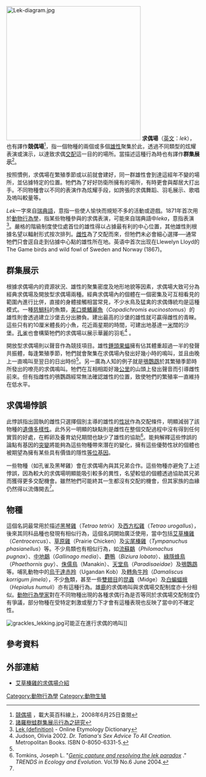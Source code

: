 [[File:Lek-diagram.jpg|350px]]
'''求偶場'''（[[英文|英文]]：''lek''），也有譯作'''競偶場'''<ref>[http://wordpedia.eb.com/tbol/article?i=104416&db=big5 競偶場] {{webarchive|url=https://archive.is/20070703053128/http://wordpedia.eb.com/tbol/article?i=104416&db=big5 |date=2007-07-03 }}，載大英百科線上，2008年6月25日查閱</ref>，指一個物種的兩個或多個[[雄性|雄性]]聚集於此，透過不同類型的炫耀表演或演示，以達致求偶[[交配|交配]]這一目的的場所。當描述這種行為時也有譯作'''群集展示'''<ref>[http://www.tesri.gov.tw/content/chinabio/2004AnnualSymposium/docs/pdf_paper/B/B5-3.pdf 諸羅樹蛙群集展示行為之研究]{{dead link|date=2018年1月 |bot=InternetArchiveBot |fix-attempted=yes }}</ref>。

按照慣例，求偶場在繁殖季節或以前就會建好，同一群雄性會到達這經年不變的場所，並佔據特定的位置。牠們為了好好防衛所擁有的場所，有時更會與鄰居大打出手。不同物種會以不同的表演作為炫耀手段，如誇張的求偶舞蹈、羽毛展示、歌唱及嗚叫較量等。

''Lek''一字來自[[瑞典語|瑞典語]]，意指一些使人愉快而規矩不多的活動或遊戲。1871年首次用於[[動物行為學|動物行為學]]，指某些物種參與的求偶表演，可能來自瑞典語中''leka''，意指表演<ref>[http://www.etymonline.com/index.php?search=lek&searchmode=none Lek (definition)] {{Wayback|url=http://www.etymonline.com/index.php?search=lek&searchmode=none |date=20160303182245 }} - Online Etymology Dictionary</ref>。嚴格的階級制度使位處首位的雄性得以占據最有利的中心位置，其他雄性則根據名望以輻射形式按次排列。[[雌性|雌性]]為了交配而來，但牠們未必會細心選擇──通常牠們只會逕自走到佔據中心點的雄性所在地。英语中首次出现在Llewelyn Lloyd的The Game birds and wild fowl of Sweden and Norway (1867)。

== 群集展示 ==
根據求偶場内的資源狀況、雄性的聚集密度及地形地貌等因素，求偶場大致可分為經典求偶場及開放型求偶場兩種。經典求偶場內的個體在一個密集及可互相看見的範圍內進行比併，直接的身體接觸相當常見，不少水鳥及猛禽的求偶傳統均是這種模式。一種[[慈鯛科|慈鯛科]]的魚類，[[美口槳鰭麗魚|美口槳鰭麗魚]]（''Copadichromis eucinostomus''）的雄性則會透過建立沙堡去分出勝負。建出最高的沙堡的雄性就可贏得雌性的青睞。這些只有約10厘米體長的小魚，花近兩星期的時間，可建出地基達一[[米_(單位)|米]]闊的沙堡。[[孔雀|孔雀]]也會構築牠們的求偶場以展示華麗的羽毛<ref name="sex_advice">Judson, Olivia 2002. ''Dr. Tatiana's Sex Advice To All Creation.'' Metropolitan Books.  ISBN 0-8050-6331-5.</ref> 。

開放型求偶場則以聲音作為競技項目。雄性[[錘頭果蝠|錘頭果蝠]]擁有佔其體重超過一半的發聲共振體，每逢繁殖季節，牠們就會聚集在求偶場內發出好幾小時的鳴叫，並且由晚上一直鳴叫至翌日的日出時份<ref name="sex_advice" />。另一廣為人知的例子就是[[鴞鸚鵡|鴞鸚鵡]]於其繁殖季節時所發出的嘹亮的求偶鳴叫。牠們在互相相距好幾[[公里|公里]]的山頭上發出聲音而引導雌性前來。但有指雌性的鴞鸚鵡經常無法確認雄性的位置，致使牠們的繁殖率一直維持在低水平。

== 求偶場悖誤 ==
此悖誤指出固執的雌性只選擇個別主導的雄性的[[性狀|性狀]]作為交配條件，明顯減弱了該物種的[[遺傳多樣性|遺傳多樣性]]。此外另一明顯的缺點則是雌性在整個交配過程中沒有得到任何實質的好處，在孵卵及養育幼兒期間也缺少了雄性的協助<ref name="paradox">Tomkins, Joseph L. "[http://www.biology.leeds.ac.uk/staff/tbt/Papers/JLTetal_TREE04.pdf ''Genic capture and resolving the lek paradox''] {{webarchive|url=https://web.archive.org/web/20060321002708/http://www.biology.leeds.ac.uk/staff/tbt/Papers/JLTetal_TREE04.pdf |date=2006-03-21 }}." ''TRENDS in Ecology and Evolution''. Vol.19 No.6 June 2004.</ref>。能夠解釋這些悖誤的論點有基因的[[突變|突變]]將能夠為這些物種帶來潛在的變化，擁有這些優勢性狀的個體也被期望為擁有某些具有價值的隱性[[等位基因|等位基因]]。

一些物種（如孔雀及黑琴雞）會在求偶場內與其兄弟合作。這些物種亦避免了上述悖誤，因為較大的求偶場明顯能吸引較多的異性，名望較低的個體透過協助其兄弟而獲得更多交配機會。雖然牠們可能終其一生都沒有交配的機會，但其家族的血緣仍然得以流傳開去<ref name="sex_advice" />。

== 物種 ==
這個名詞最常用於描述[[黑琴雞|黑琴雞]]（''Tetrao tetrix''）及[[西方松雞|西方松雞]]（''Tetrao urogallus''），後來其同科品種也發現有相似行為，這個名詞開始廣泛使用，當中包括[[艾草榛雞|艾草榛雞]]（''Centrocercus''）、[[草原雞|草原雞]]（Prairie Chicken）及[[尖尾榛雞|尖尾榛雞]]（''Tympanuchus phasianellus''）等。不少鳥類也有相似行為，如[[流蘇鷸|流蘇鷸]]（''Philomachus pugnax''）、[[中地鷸|中地鷸]]（''Gallinago media''）、[[麝鴨|麝鴨]]（''Biziura lobata''）、[[綠隱蜂鳥|綠隱蜂鳥]]（''Phaethornis guy''）、[[侏儒鳥|侏儒鳥]]（Manakin）、[[天堂鳥|天堂鳥]]（''Paradisaeidae''）及[[鴞鸚鵡|鴞鸚鵡]]等。哺乳動物中的[[烏干達赤羚|烏干達赤羚]]（Ugandan Kob）及[[轉角牛羚|轉角牛羚]]（''Damaliscus korrigum jimela''），不少[[魚|魚]]類，甚至一些[[雙翅目|雙翅目]]的[[昆蟲|昆蟲]]（Midge）及[[白蝙蝠蛾|白蝙蝠蛾]]（''Hepialus humuli''）亦有這種行為。雄[[鹿|鹿]]的求偶嗚叫與求偶場交配制度亦十分相似。[[動物行為學|動物行為學家]]對在不同物種出現的各種求偶行為是否等同於求偶場交配制度仍有爭議，部分物種在受特定刺激或壓力下才會有這種表現也反映了當中的不確定性。

[[File:grackles_lekking.jpg|thumb]]可能正在進行求偶的嗚叫]]

==參考資料==
<div class="references-small">
<references />
</div>

==外部連結==
*{{en}} [http://www.paulnoll.com/Oregon/Birds/courtship-lek.html 艾草榛雞的求偶場介紹] {{Wayback|url=http://www.paulnoll.com/Oregon/Birds/courtship-lek.html |date=20210213214151 }}

[[Category:動物行為學|Category:動物行為學]]
[[Category:動物生殖|Category:動物生殖]]